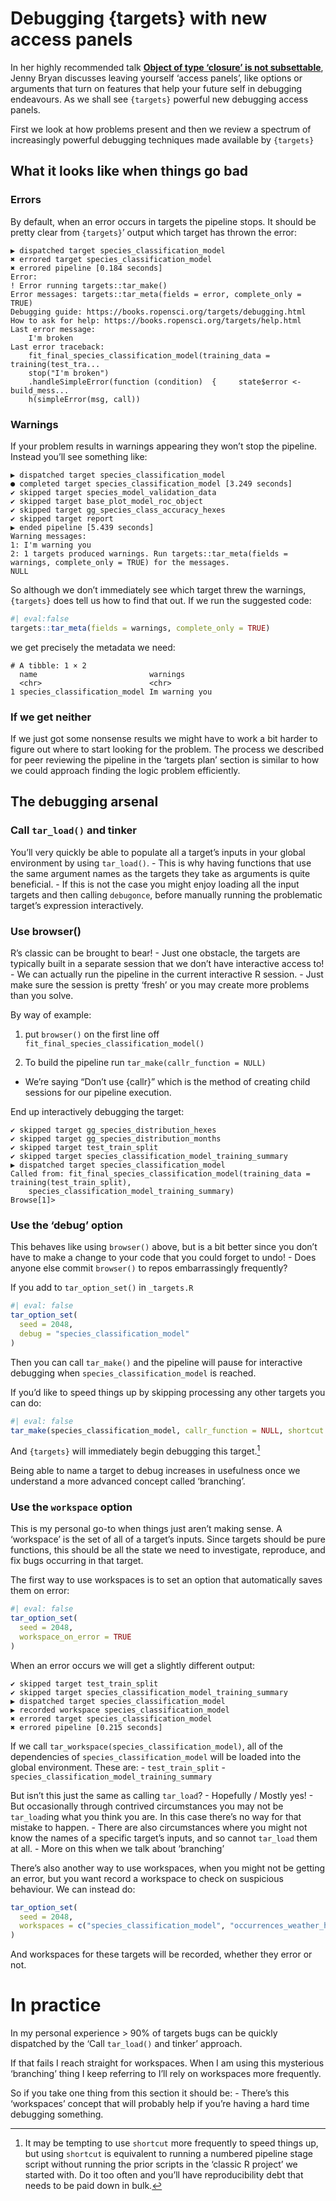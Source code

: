 # Debugging {targets} with new access panels

In her highly recommended talk [**Object of type 'closure' is not subsettable**](https://www.youtube.com/watch?v=vgYS-F8opgE), Jenny Bryan discusses
leaving yourself 'access panels', like options or arguments that turn on features that help your future self in debugging endeavours. As we shall see `{targets}` powerful new debugging access panels.

First we look at how problems present and then we review a spectrum of increasingly powerful debugging techniques made available by `{targets}`

## What it looks like when things go bad

### Errors

By default, when an error occurs in targets the pipeline stops. It should be pretty clear from `{targets}`' output which target has thrown the error:

```
▶ dispatched target species_classification_model
✖ errored target species_classification_model
✖ errored pipeline [0.184 seconds]
Error:
! Error running targets::tar_make()
Error messages: targets::tar_meta(fields = error, complete_only = TRUE)
Debugging guide: https://books.ropensci.org/targets/debugging.html
How to ask for help: https://books.ropensci.org/targets/help.html
Last error message:
    I'm broken
Last error traceback:
    fit_final_species_classification_model(training_data = training(test_tra...
    stop("I'm broken")
    .handleSimpleError(function (condition)  {     state$error <- build_mess...
    h(simpleError(msg, call))
```

### Warnings

If your problem results in warnings appearing they won't stop the pipeline. Instead you'll see something like:

```
▶ dispatched target species_classification_model
● completed target species_classification_model [3.249 seconds]
✔ skipped target species_model_validation_data
✔ skipped target base_plot_model_roc_object
✔ skipped target gg_species_class_accuracy_hexes
✔ skipped target report
▶ ended pipeline [5.439 seconds]
Warning messages:
1: I'm warning you
2: 1 targets produced warnings. Run targets::tar_meta(fields = warnings, complete_only = TRUE) for the messages.
NULL
```

So although we don't immediately see which target threw the warnings, `{targets}` does tell us how to find that out. If we run the suggested code:

```r
#| eval:false
targets::tar_meta(fields = warnings, complete_only = TRUE)
```

we get precisely the metadata we need:

```
# A tibble: 1 × 2
  name                         warnings
  <chr>                        <chr>
1 species_classification_model Im warning you
```

### If we get neither

If we just got some nonsense results we might have to work a bit harder to
figure out where to start looking for the problem. The process we described for
peer reviewing the pipeline in the 'targets plan' section is similar to how we could
approach finding the logic problem efficiently.

## The debugging arsenal

### Call `tar_load()` and tinker

You'll very quickly be able to populate all a target's inputs in your global environment by using `tar_load()`.
  - This is why having functions that use the same argument names as the targets they take as arguments is quite beneficial.
  - If this is not the case you might enjoy loading all the input targets and then calling `debugonce`, before manually running the problematic target's expression interactively.

### Use browser()

R's classic can be brought to bear!
  - Just one obstacle, the targets are typically built in a separate session that we don't have interactive access to!
  - We can actually run the pipeline in the current interactive R session.
    - Just make sure the session is pretty 'fresh' or you may create more problems than you solve.

By way of example:

1. put `browser()` on the first line off `fit_final_species_classification_model()`

2. To build the pipeline run `tar_make(callr_function = NULL)`
  - We're saying "Don't use {callr}" which is the method of creating child sessions for our pipeline execution.

End up interactively debugging the target:

```
✔ skipped target gg_species_distribution_hexes
✔ skipped target gg_species_distribution_months
✔ skipped target test_train_split
✔ skipped target species_classification_model_training_summary
▶ dispatched target species_classification_model
Called from: fit_final_species_classification_model(training_data = training(test_train_split),
    species_classification_model_training_summary)
Browse[1]>
```

### Use the 'debug' option

This behaves like using `browser()` above, but is a bit better since you don't have to make a change to your code that you could forget to undo!
  - Does anyone else commit `browser()` to repos embarrassingly frequently?

If you add to `tar_option_set()` in `_targets.R`

```r
#| eval: false
tar_option_set(
  seed = 2048,
  debug = "species_classification_model"
)

```

Then you can call `tar_make()` and the pipeline will pause for interactive debugging when `species_classification_model` is reached.

If you'd like to speed things up by skipping processing any other targets you can do:

```r
#| eval: false
tar_make(species_classification_model, callr_function = NULL, shortcut = TRUE)
```

And `{targets}` will immediately begin debugging this target.[^1]

[^1]: It may be tempting to use `shortcut` more frequently to speed things up, but using `shortcut` is equivalent to running a numbered pipeline stage script without running the prior scripts in the 'classic R project' we started with. Do it too often and you'll have reproducibility debt that needs to be paid down in bulk.

Being able to name a target to debug increases in usefulness once we understand a more advanced concept called 'branching'.

### Use the `workspace` option

This is my personal go-to when things just aren't making sense. A 'workspace' is
the set of all of a target's inputs. Since targets should be pure functions,
this should be all the state we need to investigate, reproduce, and fix bugs
occurring in that target.

The first way to use workspaces is to set an option that automatically saves them on error:

```r
#| eval: false
tar_option_set(
  seed = 2048,
  workspace_on_error = TRUE
)
```

When an error occurs we will get a slightly different output:

```
✔ skipped target test_train_split
✔ skipped target species_classification_model_training_summary
▶ dispatched target species_classification_model
▶ recorded workspace species_classification_model
✖ errored target species_classification_model
✖ errored pipeline [0.215 seconds]
```

If we call `tar_workspace(species_classification_model)`, all of the dependencies of `species_classification_model`
will be loaded into the global environment. These are:
  - `test_train_split`
  - `species_classification_model_training_summary`

But isn't this just the same as calling `tar_load`?
  - Hopefully / Mostly yes!
  - But occasionally through contrived circumstances you may not be `tar_load`ing what you think you are. In this case there's no way for that mistake to happen.
  - There are also circumstances where you might not know the names of a specific target's inputs, and so cannot `tar_load` them at all.
    - More on this when we talk about 'branching'

There's also another way to use workspaces, when you might not be getting an error, but you want record a workspace to check on suspicious behaviour. We can instead do:

```r
tar_option_set(
  seed = 2048,
  workspaces = c("species_classification_model", "occurrences_weather_hexes")
)
```

And workspaces for these targets will be recorded, whether they error or not.

# In practice

In my personal experience > 90% of targets bugs can be quickly dispatched by the
'Call `tar_load()` and tinker' approach.

If that fails I reach straight for workspaces. When I am using this mysterious
'branching' thing I keep referring to I'll rely on workspaces more frequently.

So if you take one thing from this section it should be:
  - There's this 'workspaces' concept that will probably help if you're having a hard time debugging something.
